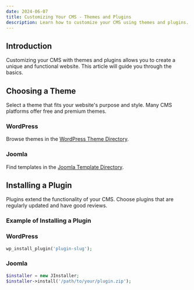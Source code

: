 ```yaml
---
date: 2024-06-07
title: Customizing Your CMS - Themes and Plugins
description: Learn how to customize your CMS using themes and plugins.
---
```


## Introduction

Customizing your CMS with themes and plugins allows you to create a unique and functional website. This article will guide you through the basics.

## Choosing a Theme

Select a theme that fits your website's purpose and style. Many CMS platforms offer free and premium themes.

### WordPress

Browse themes in the [WordPress Theme Directory](https://wordpress.org/themes/).

### Joomla

Find templates in the [Joomla Template Directory](https://extensions.joomla.org/category/templates/).

## Installing a Plugin

Plugins extend the functionality of your CMS. Choose plugins that are regularly updated and have good reviews.

### Example of Installing a Plugin

### WordPress

```php
wp_install_plugin('plugin-slug');
```

### Joomla

```php
$installer = new JInstaller;
$installer->install('/path/to/your/plugin.zip');
```
